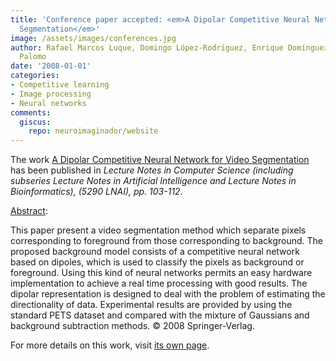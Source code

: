 ```yaml
---
title: 'Conference paper accepted: <em>A Dipolar Competitive Neural Network for Video
  Segmentation</em>'
image: /assets/images/conferences.jpg
author: Rafael Marcos Luque, Domingo López-Rodríguez, Enrique Domínguez, Esteban J.
  Palomo
date: '2008-01-01'
categories:
- Competitive learning
- Image processing
- Neural networks
comments:
  giscus:
    repo: neuroimaginador/website
---
```


The work <u>A Dipolar Competitive Neural Network for Video Segmentation</u> has been published in <em>Lecture Notes in Computer Science (including subseries Lecture Notes in Artificial Intelligence and Lecture Notes in Bioinformatics), (5290 LNAI), <em>pp. 103-112</em></em>.

<u>Abstract</u>:



This paper present a video segmentation method which separate pixels corresponding to foreground from those corresponding to background. The proposed background model consists of a competitive neural network based on dipoles, which is used to classify the pixels as background or foreground. Using this kind of neural networks permits an easy hardware implementation to achieve a real time processing with good results. The dipolar representation is designed to deal with the problem of estimating the directionality of data. Experimental results are provided by using the standard PETS dataset and compared with the mixture of Gaussians and background subtraction methods. © 2008 Springer-Verlag.




For more details on this work, visit <a href='/publications/conferences/2008-iberamia'>its own page</a>.
